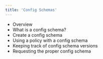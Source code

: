 ```yaml
---
title: 'Config Schemas'
---
```


- Overview
- What is a config schema?
- Create a config schema
- Using a policy with a config schema
- Keeping track of config schema versions
- Requesting the proper config schema


